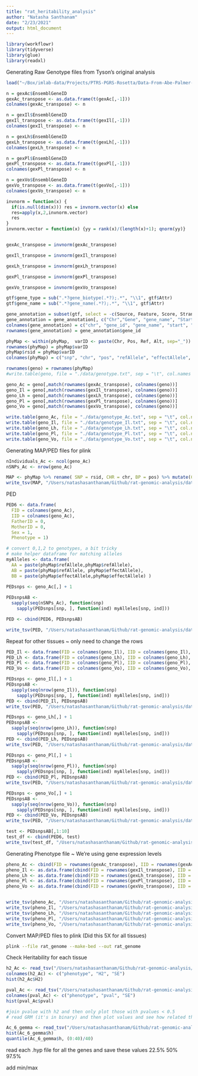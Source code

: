 ```yaml
---
title: "rat_heritability_analysis"
author: "Natasha Santhanam"
date: "2/23/2021"
output: html_document
---
```


```r
library(workflowr)
library(tidyverse)
library(glue)
library(readxl)
```


Generating Raw Genotype files from Tyson's original analysis
```r
load("~/Box/imlab-data/Projects/PTRS-PGRS-Rosetta/Data-From-Abe-Palmer-Lab/Rdata/genoGex.RData")
```


```r
n = gexAc$EnsemblGeneID
gexAc_transpose <- as.data.frame(t(gexAc[,-1]))
colnames(gexAc_transpose) <- n

n = gexIl$EnsemblGeneID
gexIl_transpose <- as.data.frame(t(gexIl[,-1]))
colnames(gexIl_transpose) <- n

n = gexLh$EnsemblGeneID
gexLh_transpose <- as.data.frame(t(gexLh[,-1]))
colnames(gexLh_transpose) <- n

n = gexPl$EnsemblGeneID
gexPl_transpose <- as.data.frame(t(gexPl[,-1]))
colnames(gexPl_transpose) <- n

n = gexVo$EnsemblGeneID
gexVo_transpose <- as.data.frame(t(gexVo[,-1]))
colnames(gexVo_transpose) <- n
```

```r
invnorm = function(x) {
  if(is.null(dim(x))) res = invnorm.vector(x) else
  res=apply(x,2,invnorm.vector)
  res
}
invnorm.vector = function(x) {yy = rank(x)/(length(x)+1); qnorm(yy)}


gexAc_transpose = invnorm(gexAc_transpose)

gexIl_transpose = invnorm(gexIl_transpose)

gexLh_transpose = invnorm(gexLh_transpose)

gexPl_transpose = invnorm(gexPl_transpose)

gexVo_transpose = invnorm(gexVo_transpose)
```


```r
gtf$gene_type = sub(".*?gene_biotype(.*?);.*", "\\1", gtf$Attr)
gtf$gene_name = sub(".*?gene_name(.*?);.*", "\\1", gtf$Attr)

gene_annotation = subset(gtf, select = -c(Source, Feature, Score, Strand, Attr, Frame) )
gene_annotation = gene_annotation[, c("Chr","Gene", "gene_name", "Start", "End", "gene_type" )]
colnames(gene_annotation) = c("chr", "gene_id", "gene_name", "start", "end")
rownames(gene_annotation) = gene_annotation$gene_id

phyMap <- within(phyMap,  varID <- paste(Chr, Pos, Ref, Alt, sep="_"))
rownames(phyMap) = phyMap$varID
phyMap$rsid = phyMap$varID
colnames(phyMap) = c("snp", "chr", "pos", "refAllele", "effectAllele", 'varID', "rsid")
```

```r
rownames(geno) = rownames(phyMap)
#write.table(geno, file = "./data/genotype.txt", sep = "\t", col.names = TRUE, row.names = TRUE)
```

```r
geno_Ac = geno[,match(rownames(gexAc_transpose), colnames(geno))]
geno_Il = geno[,match(rownames(gexIl_transpose), colnames(geno))]
geno_Lh = geno[,match(rownames(gexLh_transpose), colnames(geno))]
geno_Pl = geno[,match(rownames(gexPl_transpose), colnames(geno))]
geno_Vo = geno[,match(rownames(gexVo_transpose), colnames(geno))]
```

```r
write.table(geno_Ac, file = "./data/genotype_Ac.txt", sep = "\t", col.names = TRUE, row.names = TRUE)
write.table(geno_Il, file = "./data/genotype_Il.txt", sep = "\t", col.names = TRUE, row.names = TRUE)
write.table(geno_Lh, file = "./data/genotype_Lh.txt", sep = "\t", col.names = TRUE, row.names = TRUE)
write.table(geno_Pl, file = "./data/genotype_Pl.txt", sep = "\t", col.names = TRUE, row.names = TRUE)
write.table(geno_Vo, file = "./data/genotype_Vo.txt", sep = "\t", col.names = TRUE, row.names = TRUE)

```

Generating MAP/PED files for plink
```r
nIndividuals_Ac <- ncol(geno_Ac)
nSNPs_Ac <- nrow(geno_Ac)

MAP <- phyMap %>% rename( SNP = rsid, CHR = chr, BP = pos) %>% mutate(CM = 0) %>% select(c(CHR, SNP, CM, BP))
write_tsv(MAP, "/Users/natashasanthanam/Github/rat-genomic-analysis/data/rat_genotype.map", col_names = FALSE)
```


PED
```r
PED6 <- data.frame(
  FID = colnames(geno_Ac),
  IID = colnames(geno_Ac),
  FatherID = 0,
  MotherID = 0,
  Sex = 1,
  Phenotype = 1)

# convert 0,1,2 to genotypes, a bit tricky
# make helper dataframe for matching alleles
myAlleles <- data.frame(
  AA = paste(phyMap$refAllele,phyMap$refAllele),
  AB = paste(phyMap$refAllele, phyMap$effectAllele),
  BB = paste(phyMap$effectAllele,phyMap$effectAllele) )
   
PEDsnps <- geno_Ac[,] + 1

PEDsnpsAB <- 
  sapply(seq(nSNPs_Ac), function(snp)
    sapply(PEDsnps[snp, ], function(ind) myAlleles[snp, ind]))

PED <- cbind(PED6, PEDsnpsAB)

write_tsv(PED, "/Users/natashasanthanam/Github/rat-genomic-analysis/data/rat_genotype.ped",col_names = FALSE)
```

Repeat for other tissues ~ only need to change the rows
```r
PED_Il <- data.frame(FID = colnames(geno_Il), IID = colnames(geno_Il), FatherID = 0, MotherID = 0, Sex = 1, Phenotype = 1)
PED_Lh <- data.frame(FID = colnames(geno_Lh), IID = colnames(geno_Lh), FatherID = 0, MotherID = 0, Sex = 1, Phenotype = 1)
PED_Pl <- data.frame(FID = colnames(geno_Pl), IID = colnames(geno_Pl), FatherID = 0, MotherID = 0, Sex = 1, Phenotype = 1)
PED_Vo <- data.frame(FID = colnames(geno_Vo), IID = colnames(geno_Vo), FatherID = 0, MotherID = 0, Sex = 1, Phenotype = 1)

PEDsnps <- geno_Il[,] + 1
PEDsnpsAB <- 
  sapply(seq(nrow(geno_Il)), function(snp)
    sapply(PEDsnps[snp, ], function(ind) myAlleles[snp, ind]))
PED <- cbind(PED_Il, PEDsnpsAB)
write_tsv(PED, "/Users/natashasanthanam/Github/rat-genomic-analysis/data/rat_genotype_Il.ped",col_names = FALSE)

PEDsnps <- geno_Lh[,] + 1
PEDsnpsAB <- 
  sapply(seq(nrow(geno_Lh)), function(snp)
    sapply(PEDsnps[snp, ], function(ind) myAlleles[snp, ind]))
PED <- cbind(PED_Lh, PEDsnpsAB)
write_tsv(PED, "/Users/natashasanthanam/Github/rat-genomic-analysis/data/rat_genotype_Lh.ped",col_names = FALSE)

PEDsnps <- geno_Pl[,] + 1
PEDsnpsAB <- 
  sapply(seq(nrow(geno_Pl)), function(snp)
    sapply(PEDsnps[snp, ], function(ind) myAlleles[snp, ind]))
PED <- cbind(PED_Pl, PEDsnpsAB)
write_tsv(PED, "/Users/natashasanthanam/Github/rat-genomic-analysis/data/rat_genotype_Pl.ped",col_names = FALSE)

PEDsnps <- geno_Vo[,] + 1
PEDsnpsAB <- 
  sapply(seq(nrow(geno_Vo)), function(snp)
    sapply(PEDsnps[snp, ], function(ind) myAlleles[snp, ind]))
PED <- cbind(PED_Vo, PEDsnpsAB)
write_tsv(PED, "/Users/natashasanthanam/Github/rat-genomic-analysis/data/rat_genotype_Vo.ped",col_names = FALSE)

```



```r
test <- PEDsnpsAB[,1:10]
test_df <- cbind(PED6, test)
write_tsv(test_df, "/Users/natashasanthanam/Github/rat-genomic-analysis/data/test.ped", col_names = FALSE)
```

Generating Phenotype file ~ We're using gene expression levels
```r
pheno_Ac <- cbind(FID = rownames(gexAc_transpose), IID = rownames(gexAc_transpose), gexAc_transpose)
pheno_Il <- as.data.frame(cbind(FID = rownames(gexIl_transpose), IID = rownames(gexIl_transpose), gexIl_transpose))
pheno_Lh <- as.data.frame(cbind(FID = rownames(gexLh_transpose), IID = rownames(gexLh_transpose), gexLh_transpose))
pheno_Pl <- as.data.frame(cbind(FID = rownames(gexPl_transpose), IID = rownames(gexPl_transpose), gexPl_transpose))
pheno_Vo <- as.data.frame(cbind(FID = rownames(gexVo_transpose), IID = rownames(gexVo_transpose), gexVo_transpose))


write_tsv(pheno_Ac, "/Users/natashasanthanam/Github/rat-genomic-analysis/data/rat_pheno_Ac.txt", col_names = FALSE)
write_tsv(pheno_Il, "/Users/natashasanthanam/Github/rat-genomic-analysis/data/rat_pheno_Il.txt", col_names = FALSE)
write_tsv(pheno_Lh, "/Users/natashasanthanam/Github/rat-genomic-analysis/data/rat_pheno_Lh.txt", col_names = FALSE)
write_tsv(pheno_Pl, "/Users/natashasanthanam/Github/rat-genomic-analysis/data/rat_pheno_Pl.txt", col_names = FALSE)
write_tsv(pheno_Vo, "/Users/natashasanthanam/Github/rat-genomic-analysis/data/rat_pheno_Vo.txt", col_names = FALSE)
```


Convert MAP/PED files to plink (Did this 5X for all tissues)
```bash
plink --file rat_genome --make-bed --out rat_genome
```


Check Heritability for each tissue
```r
h2_Ac <- read_tsv("/Users/natashasanthanam/Github/rat-genomic-analysis/data/Ac_h2.txt", col_names = FALSE)
colnames(h2_Ac) <- c("phenotype", "H2", "SE")
hist(h2_Ac$H2)

pval_Ac <- read_tsv("/Users/natashasanthanam/Github/rat-genomic-analysis/data/Ac_pval.txt", col_names = FALSE)
colnames(pval_Ac) <- c("phenotype", "pval", "SE")
hist(pval_Ac$pval)

#join pvalue with h2 and then only plot those with pvalues < 0.5
# read GRM (it's in binary) and then plot values and see how related they are (off-diagnol)
```
```r
Ac_6_gemma <- read_tsv("/Users/natashasanthanam/Github/rat-genomic-analysis/data/Ac_bslmm_1.hyp.txt")
hist(Ac_6_gemma$h)
quantile(Ac_6_gemma$h, (0:40)/40)

```
read each .hyp file for all the genes and save these values 
22.5% 50% 97.5%

add min/max

